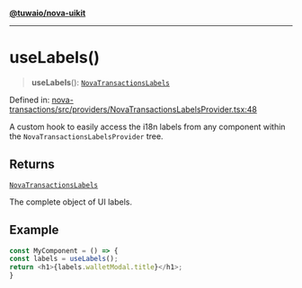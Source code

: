 [**@tuwaio/nova-uikit**](../../../../README.md)

***

# useLabels()

> **useLabels**(): [`NovaTransactionsLabels`](../../type-aliases/NovaTransactionsLabels.md)

Defined in: [nova-transactions/src/providers/NovaTransactionsLabelsProvider.tsx:48](https://github.com/TuwaIO/nova-uikit/blob/55402618b0b493628fca986bb9728815c83a1e8f/packages/nova-transactions/src/providers/NovaTransactionsLabelsProvider.tsx#L48)

A custom hook to easily access the i18n labels from any component
within the `NovaTransactionsLabelsProvider` tree.

## Returns

[`NovaTransactionsLabels`](../../type-aliases/NovaTransactionsLabels.md)

The complete object of UI labels.

## Example

```ts
const MyComponent = () => {
const labels = useLabels();
return <h1>{labels.walletModal.title}</h1>;
}
```
